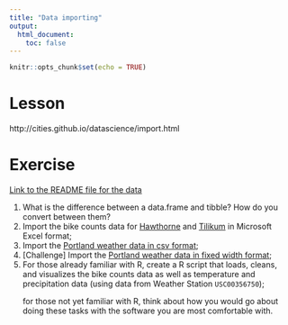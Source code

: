 ```yaml
---
title: "Data importing"
output: 
  html_document:
    toc: false
---
```


```r
knitr::opts_chunk$set(echo = TRUE)
```

# Lesson

http://cities.github.io/datascience/import.html

# Exercise

[Link to the README file for the data](https://github.com/cities/datascience2017/blob/master/data/README.md)

1. What is the difference between a data.frame and tibble? How do you convert between them?
1. Import the bike counts data for [Hawthorne](https://github.com/cities/datascience2017/raw/master/data/Hawthorne%20Bridge%20daily%20bike%20counts%202012-2016%20082117.xlsx) and [Tilikum](https://github.com/cities/datascience2017/raw/master/data/Tilikum%20Crossing%20daily%20bike%20counts%202015-16%20082117.xlsx) in Microsoft Excel format;
1. Import the [Portland weather data in csv format](https://github.com/cities/datascience2017/raw/master/data/NCDC-CDO-PortlandOR.csv);
1. [Challenge] Import the [Portland weather data in fixed width format](https://github.com/cities/datascience2017/raw/master/data/NCDC-CDO-USC00356750.txt);
1. For those already familiar with R, create a R script that loads, cleans, and visualizes the bike counts data as well as temperature and precipitation data (using data from Weather Station `USC00356750`); <p>
for those not yet familiar with R, think about how you would go about doing these tasks with the software you are most comfortable with.